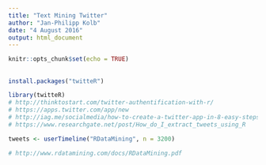 ```yaml
---
title: "Text Mining Twitter"
author: "Jan-Philipp Kolb"
date: "4 August 2016"
output: html_document
---
```


```r
knitr::opts_chunk$set(echo = TRUE)
```

## 

```r
install.packages("twitteR")
```


```r
library(twitteR)
# http://thinktostart.com/twitter-authentification-with-r/
# https://apps.twitter.com/app/new
# http://iag.me/socialmedia/how-to-create-a-twitter-app-in-8-easy-steps/
# https://www.researchgate.net/post/How_do_I_extract_tweets_using_R

tweets <- userTimeline("RDataMining", n = 3200)
```

```r
# http://www.rdatamining.com/docs/RDataMining.pdf
```

